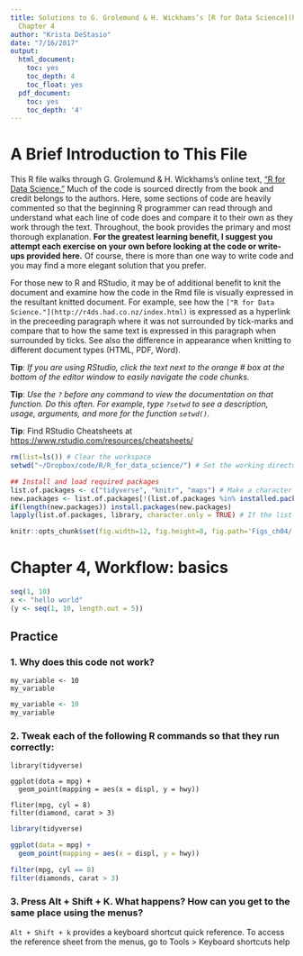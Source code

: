 ```yaml
---
title: Solutions to G. Grolemund & H. Wickhams’s [R for Data Science](http://r4ds.had.co.nz/index.html),
  Chapter 4
author: "Krista DeStasio"
date: "7/16/2017"
output:
  html_document:
    toc: yes
    toc_depth: 4
    toc_float: yes
  pdf_document:
    toc: yes
    toc_depth: '4'
---
```


# A Brief Introduction to This File
This R file walks through G. Grolemund & H. Wickhams’s online text, ["R for Data Science."](http://r4ds.had.co.nz/index.html) Much of the code is sourced directly from the book and credit belongs to the authors. Here, some sections of code are heavily commented so that the beginning R programmer can read through and understand what each line of code does and compare it to their own as they work through the text. Throughout, the book provides the primary and most thorough explanation. **For the greatest learning benefit, I suggest you attempt each exercise on your own before looking at the code or write-ups provided here.** Of course, there is more than one way to write code and you may find a more elegant solution that you prefer.   

For those new to R and RStudio, it may be of additional benefit to knit the document and examine how the code in the Rmd file is visually expressed in the resultant knitted document. For example, see how the ` ["R for Data Science."](http://r4ds.had.co.nz/index.html)` is expressed as a hyperlink in the preceeding paragraph where it was not surrounded by tick-marks and compare that to how the same text is expressed in this paragraph when surrounded by ticks. See also the difference in appearance when knitting to different document types (HTML, PDF, Word).  

**Tip**: *If you are using RStudio, click the text next to the orange # box at the bottom of the editor window to easily navigate the code chunks.*  

**Tip**: *Use the `?` before any command to view the documentation on that function. Do this often. For example, type `?setwd` to see a description, usage, arguments, and more for the function `setwd()`.*  

**Tip**: Find RStudio Cheatsheets at [https://www.rstudio.com/resources/cheatsheets/](https://www.rstudio.com/resources/cheatsheets/)
```r
rm(list=ls()) # Clear the workspace
setwd("~/Dropbox/code/R/R_for_data_science/") # Set the working directory

## Install and load required packages
list.of.packages <- c("tidyverse", "knitr", "maps") # Make a character vector of packages used in the script
new.packages <- list.of.packages[!(list.of.packages %in% installed.packages()[,"Package"])] # Which packages are not already installed
if(length(new.packages)) install.packages(new.packages) 
lapply(list.of.packages, library, character.only = TRUE) # If the list of packages we want and the list of new packages is not of the same length, install the packages listed in new.packages

knitr::opts_chunk$set(fig.width=12, fig.height=8, fig.path='Figs_ch04/', echo=TRUE, warning=FALSE, message=FALSE) # Set the knit options: save figures to a folder, echo code chunks in the knitted document, don't print warnings in the knitted doc, don't print messages in the knitted doc.
```

# Chapter 4, Workflow: basics

```r
seq(1, 10)
x <- "hello world"
(y <- seq(1, 10, length.out = 5))
```
## Practice
### 1. Why does this code not work?

```
my_variable <- 10
my_varıable
```
```r
my_variable <- 10
my_variable
```

### 2. Tweak each of the following R commands so that they run correctly:

```
library(tidyverse)

ggplot(dota = mpg) + 
  geom_point(mapping = aes(x = displ, y = hwy))

fliter(mpg, cyl = 8)
filter(diamond, carat > 3)
```
```r
library(tidyverse)

ggplot(data = mpg) +
  geom_point(mapping = aes(x = displ, y = hwy))

filter(mpg, cyl == 8) 
filter(diamonds, carat > 3) 
```

### 3. Press Alt + Shift + K. What happens? How can you get to the same place using the menus?

`Alt + Shift + k` provides a keyboard shortcut quick reference. To access the reference sheet from the menus, go to Tools > Keyboard shortcuts help